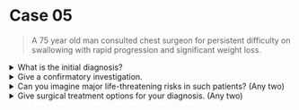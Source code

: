 # Case 05

> A 75 year old man consulted chest surgeon for persistent difficulty on swallowing with rapid progression and significant weight loss.

<details>
<summary>What is the initial diagnosis?</summary>

Dysphagia due to oesophageal cancer

</details>

<details>
<summary>Give a confirmatory investigation.</summary>

Oesophago-gastro-duodeno-scopy (OGD scopy) & Biopsy

</details>

<details>
<summary>Can you imagine major life-threatening risks in such patients? (Any two)</summary>

1. Aspiration pneumonia
1. Nutritional failure
1. Choking due to recurrent laryngeal nerve palsy

</details>

<details>
<summary>Give surgical treatment options for your diagnosis. (Any two)</summary>

1. Curative treatment:
   - Upper third: MC Keown operation
   - Middle third: Ivor-Lewis two phase operation
   - Lower third: Allison/Sweet operation, Orringer's transhiatal oesophagectomy, Ivor-Lewis operation
1. Palliative treatment:
   - Bypass surgery: Oesophago-jejunostomy, feeding gastrostomy or jejunostomy
   - Self expandable metal stenting

</details>
